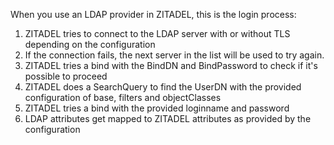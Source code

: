 When you use an LDAP provider in ZITADEL, this is the login process:

1. ZITADEL tries to connect to the LDAP server with or without TLS depending on the configuration
2. If the connection fails, the next server in the list will be used to try again.
3. ZITADEL tries a bind with the BindDN and BindPassword to check if it's possible to proceed
4. ZITADEL does a SearchQuery to find the UserDN with the provided configuration of base, filters and objectClasses
5. ZITADEL tries a bind with the provided loginname and password
6. LDAP attributes get mapped to ZITADEL attributes as provided by the configuration
